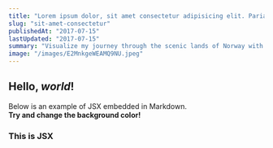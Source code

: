 ```yaml
---
title: "Lorem ipsum dolor, sit amet consectetur adipisicing elit. Pariatur, mollitia!"
slug: "sit-amet-consectetur"
publishedAt: "2017-07-15"
lastUpdated: "2017-07-15"
summary: "Visualize my journey through the scenic lands of Norway with rich, stunning pictures and daily travel logs."
image: "/images/E2MnkgeWEAMQ9NU.jpeg"
---
```


## Hello, _world_!

Below is an example of JSX embedded in Markdown. <br /> **Try and change
the background color!**

<div style={{ padding: "20px", backgroundColor: "tomato" }}>
  <h3>This is JSX</h3>
</div>
